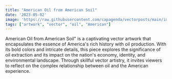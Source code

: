 ```yaml
---
title: "American Oil from American Soil"
date: '2023-05-02'
image: 'https://raw.githubusercontent.com/capagenda/vectorposts/main/images/american-oil.png'
tags: ["artwork", "vector", "oil", "American"]
---
```


<CustomImage src="https://raw.githubusercontent.com/capagenda/vectorposts/main/images/american-oil.png" alt="American Oil from American Soil prompted vector artwork." />

American Oil from American Soil" is a captivating vector artwork that encapsulates 
the essence of America's rich history with oil production. With its bold colors and intricate details, 
this piece explores the significance of oil extraction and its impact on the nation's economy, identity, 
and environmental landscape. Through skillful vector artistry, it invites viewers to reflect on the complex 
relationship between oil and the American experience.

